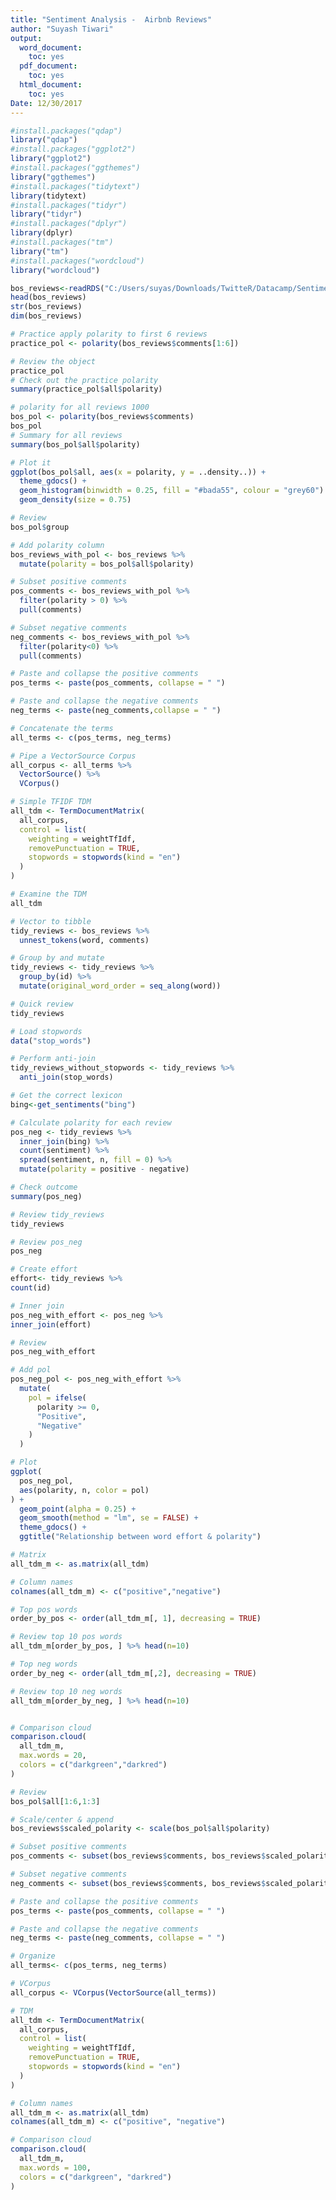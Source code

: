 ```yaml
---
title: "Sentiment Analysis -  Airbnb Reviews"
author: "Suyash Tiwari"
output:
  word_document:
    toc: yes
  pdf_document:
    toc: yes
  html_document:
    toc: yes
Date: 12/30/2017
---
```


```r
#install.packages("qdap")
library("qdap")
#install.packages("ggplot2")
library("ggplot2")
#install.packages("ggthemes")
library("ggthemes")
#install.packages("tidytext")
library(tidytext)
#install.packages("tidyr")
library("tidyr")
#install.packages("dplyr")
library(dplyr)
#install.packages("tm")
library("tm")
#install.packages("wordcloud")
library("wordcloud")
```

```r
bos_reviews<-readRDS("C:/Users/suyas/Downloads/TwitteR/Datacamp/Sentiment Analysis/Sentiment Analysis - Airbnb Reviews/Sentiment-Analysis---Airbnb-Reviews/bos_reviews.rds")
head(bos_reviews)
str(bos_reviews)
dim(bos_reviews)
```

```r
# Practice apply polarity to first 6 reviews
practice_pol <- polarity(bos_reviews$comments[1:6])

# Review the object
practice_pol
# Check out the practice polarity
summary(practice_pol$all$polarity)

```
```r
# polarity for all reviews 1000
bos_pol <- polarity(bos_reviews$comments)
bos_pol
# Summary for all reviews
summary(bos_pol$all$polarity)

```
```r
# Plot it
ggplot(bos_pol$all, aes(x = polarity, y = ..density..)) +
  theme_gdocs() + 
  geom_histogram(binwidth = 0.25, fill = "#bada55", colour = "grey60") +
  geom_density(size = 0.75)
```

```r
# Review
bos_pol$group

# Add polarity column
bos_reviews_with_pol <- bos_reviews %>% 
  mutate(polarity = bos_pol$all$polarity)

# Subset positive comments 
pos_comments <- bos_reviews_with_pol %>% 
  filter(polarity > 0) %>% 
  pull(comments)

# Subset negative comments
neg_comments <- bos_reviews_with_pol %>% 
  filter(polarity<0) %>% 
  pull(comments)

# Paste and collapse the positive comments
pos_terms <- paste(pos_comments, collapse = " ")

# Paste and collapse the negative comments
neg_terms <- paste(neg_comments,collapse = " ")

# Concatenate the terms
all_terms <- c(pos_terms, neg_terms)

# Pipe a VectorSource Corpus
all_corpus <- all_terms %>% 
  VectorSource() %>% 
  VCorpus()

# Simple TFIDF TDM
all_tdm <- TermDocumentMatrix(
  all_corpus, 
  control = list(
    weighting = weightTfIdf, 
    removePunctuation = TRUE, 
    stopwords = stopwords(kind = "en")
  )
)

# Examine the TDM
all_tdm
```

```r
# Vector to tibble
tidy_reviews <- bos_reviews %>% 
  unnest_tokens(word, comments)

# Group by and mutate
tidy_reviews <- tidy_reviews %>% 
  group_by(id) %>% 
  mutate(original_word_order = seq_along(word))

# Quick review
tidy_reviews

# Load stopwords
data("stop_words")

# Perform anti-join
tidy_reviews_without_stopwords <- tidy_reviews %>% 
  anti_join(stop_words)
```


```r
# Get the correct lexicon
bing<-get_sentiments("bing")

# Calculate polarity for each review
pos_neg <- tidy_reviews %>% 
  inner_join(bing) %>%
  count(sentiment) %>%
  spread(sentiment, n, fill = 0) %>% 
  mutate(polarity = positive - negative)

# Check outcome
summary(pos_neg)
```

```r
# Review tidy_reviews
tidy_reviews

# Review pos_neg
pos_neg

# Create effort
effort<- tidy_reviews %>%
count(id)

# Inner join
pos_neg_with_effort <- pos_neg %>%
inner_join(effort)

# Review 
pos_neg_with_effort

# Add pol
pos_neg_pol <- pos_neg_with_effort %>%
  mutate(
    pol = ifelse(
      polarity >= 0, 
      "Positive", 
      "Negative"
    )
  )

# Plot
ggplot(
  pos_neg_pol, 
  aes(polarity, n, color = pol)
) + 
  geom_point(alpha = 0.25) +
  geom_smooth(method = "lm", se = FALSE) +
  theme_gdocs() +
  ggtitle("Relationship between word effort & polarity")
```

```r
# Matrix
all_tdm_m <- as.matrix(all_tdm)

# Column names
colnames(all_tdm_m) <- c("positive","negative")

# Top pos words
order_by_pos <- order(all_tdm_m[, 1], decreasing = TRUE)

# Review top 10 pos words
all_tdm_m[order_by_pos, ] %>% head(n=10)

# Top neg words
order_by_neg <- order(all_tdm_m[,2], decreasing = TRUE)

# Review top 10 neg words
all_tdm_m[order_by_neg, ] %>% head(n=10)


# Comparison cloud
comparison.cloud(
  all_tdm_m, 
  max.words = 20,
  colors = c("darkgreen","darkred")
)
```

```r
# Review
bos_pol$all[1:6,1:3]

# Scale/center & append
bos_reviews$scaled_polarity <- scale(bos_pol$all$polarity)

# Subset positive comments
pos_comments <- subset(bos_reviews$comments, bos_reviews$scaled_polarity>0)

# Subset negative comments
neg_comments <- subset(bos_reviews$comments, bos_reviews$scaled_polarity<0)

# Paste and collapse the positive comments
pos_terms <- paste(pos_comments, collapse = " ")

# Paste and collapse the negative comments
neg_terms <- paste(neg_comments, collapse = " ")

# Organize
all_terms<- c(pos_terms, neg_terms)

# VCorpus
all_corpus <- VCorpus(VectorSource(all_terms))

# TDM
all_tdm <- TermDocumentMatrix(
  all_corpus, 
  control = list(
    weighting = weightTfIdf, 
    removePunctuation = TRUE, 
    stopwords = stopwords(kind = "en")
  )
)

# Column names
all_tdm_m <- as.matrix(all_tdm)
colnames(all_tdm_m) <- c("positive", "negative")

# Comparison cloud
comparison.cloud(
  all_tdm_m, 
  max.words = 100,
  colors = c("darkgreen", "darkred")
)
```



































